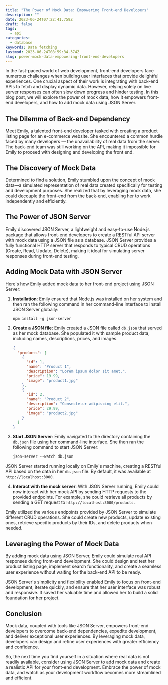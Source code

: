 ```yaml
---
title: "The Power of Mock Data: Empowering Front-end Developers"
description: ""
date: 2023-06-24T07:22:41.759Z
draft: false
tags:
  - api
categories:
  - database
keywords: Data fetching
lastmod: 2023-06-24T08:59:34.374Z
slug: power-mock-data-empowering-front-end-developers
---
```


In the fast-paced world of web development, front-end developers face numerous challenges when building user interfaces that provide delightful experiences. One crucial aspect of their work is integrating with back-end APIs to fetch and display dynamic data. However, relying solely on live server responses can often slow down progress and hinder testing. In this blog post, we will explore the power of mock data, how it empowers front-end developers, and how to add mock data using JSON Server.

## The Dilemma of Back-end Dependency

Meet Emily, a talented front-end developer tasked with creating a product listing page for an e-commerce website. She encountered a common hurdle faced by many developers — the unavailability of real data from the server. The back-end team was still working on the API, making it impossible for Emily to proceed with designing and developing the front end.

## The Discovery of Mock Data

Determined to find a solution, Emily stumbled upon the concept of mock data—a simulated representation of real data created specifically for testing and development purposes. She realized that by leveraging mock data, she could decouple the front-end from the back-end, enabling her to work independently and efficiently.

## The Power of JSON Server

Emily discovered JSON Server, a lightweight and easy-to-use Node.js package that allows front-end developers to create a RESTful API server with mock data using a JSON file as a database. JSON Server provides a fully functional HTTP server that responds to typical CRUD operations (Create, Read, Update, Delete), making it ideal for simulating server responses during front-end testing.

## Adding Mock Data with JSON Server

Here's how Emily added mock data to her front-end project using JSON Server:

1. **Installation**: Emily ensured that Node.js was installed on her system and then ran the following command in her command-line interface to install JSON Server globally:

   ```shell
   npm install -g json-server
   ```

2. **Create a JSON file**: Emily created a JSON file called `db.json` that served as her mock database. She populated it with sample product data, including names, descriptions, prices, and images.

   ```json
   {
     "products": [
       {
         "id": 1,
         "name": "Product 1",
         "description": "Lorem ipsum dolor sit amet.",
         "price": 19.99,
         "image": "product1.jpg"
       },
       {
         "id": 2,
         "name": "Product 2",
         "description": "Consectetur adipiscing elit.",
         "price": 29.99,
         "image": "product2.jpg"
       }
     ]
   }
   ```

3. **Start JSON Server**: Emily navigated to the directory containing the `db.json` file using her command-line interface. She then ran the following command to start JSON Server:

   ```shell
   json-server --watch db.json
   ```

JSON Server started running locally on Emily's machine, creating a RESTful API based on the data in her `db.json` file. By default, it was available at `http://localhost:3000`.

4. **Interact with the mock server**: With JSON Server running, Emily could now interact with her mock API by sending HTTP requests to the provided endpoints. For example, she could retrieve all products by sending a GET request to `http://localhost:3000/products`.

Emily utilized the various endpoints provided by JSON Server to simulate different CRUD operations. She could create new products, update existing ones, retrieve specific products by their IDs, and delete products when needed.

## Leveraging the Power of Mock Data

By adding mock data using JSON Server, Emily could simulate real API responses during front-end development. She could design and test her product listing page, implement search functionality, and create a seamless user experience without waiting for the back-end API to be ready.

JSON Server's simplicity and flexibility enabled Emily to focus on front-end development, iterate quickly, and ensure that her user interface was robust and responsive. It saved her valuable time and allowed her to build a solid foundation for her project.

## Conclusion

Mock data, coupled with tools like JSON Server, empowers front-end developers to overcome back-end dependencies, expedite development, and deliver exceptional user experiences. By leveraging mock data, developers can design and refine user experiences with greater efficiency and confidence.

So, the next time you find yourself in a situation where real data is not readily available, consider using JSON Server to add mock data and create a realistic API for your front-end development. Embrace the power of mock data, and watch as your development workflow becomes more streamlined and efficient.
